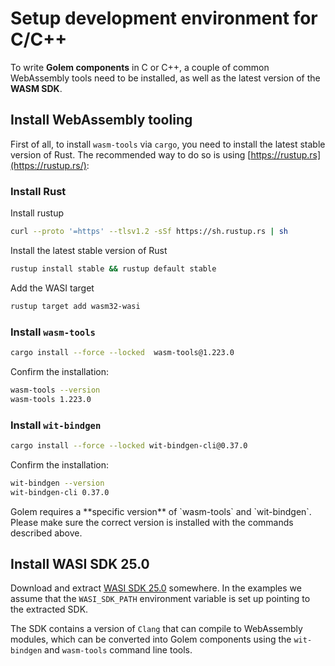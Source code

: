 
# Setup development environment for C/C++

To write **Golem components** in C or C++, a couple of common WebAssembly tools need to be installed, as well as the latest version of the **WASM SDK**.

## Install WebAssembly tooling

First of all, to install `wasm-tools` via `cargo`, you need to install the latest stable version of Rust. The recommended way to do so is using [https://rustup.rs](https://rustup.rs/):

<Steps>

### Install Rust

Install rustup

```bash copy
curl --proto '=https' --tlsv1.2 -sSf https://sh.rustup.rs | sh
```

Install the latest stable version of Rust

```bash copy
rustup install stable && rustup default stable
```

Add the WASI target

```bash copy
rustup target add wasm32-wasi
```

### Install `wasm-tools`

```bash copy
cargo install --force --locked  wasm-tools@1.223.0
```

Confirm the installation:

```bash
wasm-tools --version
wasm-tools 1.223.0
```

### Install `wit-bindgen`

```bash copy
cargo install --force --locked wit-bindgen-cli@0.37.0
```

Confirm the installation:

```bash
wit-bindgen --version
wit-bindgen-cli 0.37.0
```

</Steps>

<Callout type="warning">
  Golem requires a **specific version** of `wasm-tools` and `wit-bindgen`. Please make sure the
  correct version is installed with the commands described above.
</Callout>

## Install WASI SDK 25.0

Download and extract [WASI SDK 25.0](https://github.com/WebAssembly/wasi-sdk/releases/tag/wasi-sdk-25) somewhere. In the examples we assume that the `WASI_SDK_PATH` environment variable is set up pointing to the extracted SDK.

The SDK contains a version of `Clang` that can compile to WebAssembly modules, which can be converted into Golem components using the `wit-bindgen` and `wasm-tools` command line tools.

